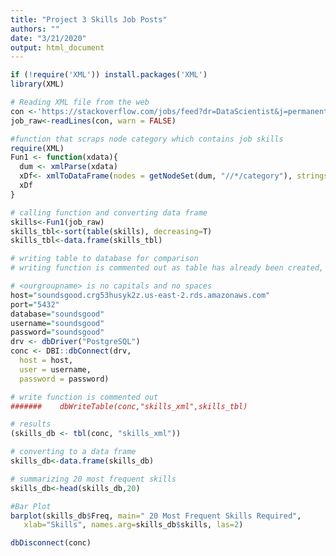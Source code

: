 ```yaml
---
title: "Project 3 Skills Job Posts"
authors: ""
date: "3/21/2020"
output: html_document
---
```



```r
if (!require('XML')) install.packages('XML')
library(XML)
```


```r
# Reading XML file from the web
con <-'https://stackoverflow.com/jobs/feed?dr=DataScientist&j=permanent%2ccontract'
job_raw<-readLines(con, warn = FALSE)

#function that scraps node category which contains job skills
require(XML)
Fun1 <- function(xdata){
  dum <- xmlParse(xdata)
  xDf<- xmlToDataFrame(nodes = getNodeSet(dum, "//*/category"), stringsAsFactors = FALSE)
  xDf
}

# calling function and converting data frame
skills<-Fun1(job_raw)
skills_tbl<-sort(table(skills), decreasing=T)
skills_tbl<-data.frame(skills_tbl)

# writing table to database for comparison
# writing function is commented out as table has already been created, results are showed

# <ourgroupname> is no capitals and no spaces
host="soundsgood.crg53husyk2z.us-east-2.rds.amazonaws.com"
port="5432"
database="soundsgood"
username="soundsgood"
password="soundsgood"
drv <- dbDriver("PostgreSQL")
conc <- DBI::dbConnect(drv, 
  host = host,
  user = username,
  password = password)

# write function is commented out
#######    dbWriteTable(conc,"skills_xml",skills_tbl)

# results
(skills_db <- tbl(conc, "skills_xml"))

# converting to a data frame
skills_db<-data.frame(skills_db)

# summarizing 20 most frequent skills
skills_db<-head(skills_db,20)

#Bar Plot
barplot(skills_db$Freq, main=" 20 Most Frequent Skills Required",
   xlab="Skills", names.arg=skills_db$skills, las=2)

dbDisconnect(conc)


```
